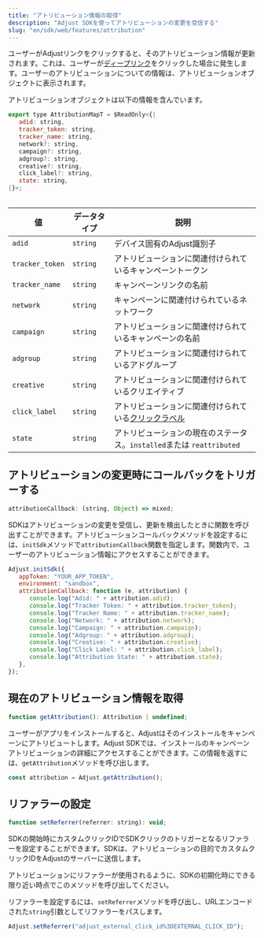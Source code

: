 ```yaml
---
title: "アトリビューション情報の取得"
description: "Adjust SDKを使ってアトリビューションの変更を受信する"
slug: "en/sdk/web/features/attribution"
---
```

ユーザーがAdjustリンクをクリックすると、そのアトリビューション情報が更新されます。これは、ユーザーが[ディープリンク](https://help.adjust.com/en/article/deep-links)をクリックした場合に発生します。ユーザーのアトリビューションについての情報は、アトリビューションオブジェクトに表示されます。

アトリビューションオブジェクトは以下の情報を含んでいます。

```js
export type AttributionMapT = $ReadOnly<{|
   adid: string,
   tracker_token: string,
   tracker_name: string,
   network?: string,
   campaign?: string,
   adgroup?: string,
   creative?: string,
   click_label?: string,
   state: string,
|}>;
```

<table> 

|        値        |  データタイプ  |                                      説明                                       |
|-----------------|----------|-------------------------------------------------------------------------------|
| `adid`          | `string` | デバイス固有のAdjust識別子                                                              |
| `tracker_token` | `string` | アトリビューションに関連付けられているキャンペーントークン                                                 |
| `tracker_name`  | `string` | キャンペーンリンクの名前                                                                  |
| `network`       | `string` | キャンペーンに関連付けられているネットワーク                                                        |
| `campaign`      | `string` | アトリビューションに関連付けられているキャンペーンの名前                                                  |
| `adgroup`       | `string` | アトリビューションに関連付けられているアドグループ                                                     |
| `creative`      | `string` | アトリビューションに関連付けられているクリエイティブ                                                    |
| `click_label`   | `string` | アトリビューションに関連付けられている[クリックラベル](https://help.adjust.com/en/article/user-rewards) |
| `state`         | `string` | アトリビューションの現在のステータス。`installed`または `reattributed`                              |

</Table> 

アトリビューションの変更時にコールバックをトリガーする
---------------------------

```js
attributionCallback: (string, Object) => mixed;
```

SDKはアトリビューションの変更を受信し、更新を検出したときに関数を呼び出すことができます。アトリビューションコールバックメソッドを設定するには、`initSdk`メソッドで`attributionCallback`関数を指定します。関数内で、ユーザーのアトリビューション情報にアクセスすることができます。

```js
Adjust.initSdk({
   appToken: "YOUR_APP_TOKEN",
   environment: "sandbox",
   attributionCallback: function (e, attribution) {
      console.log("Adid: " + attribution.adid);
      console.log("Tracker Token: " + attribution.tracker_token);
      console.log("Tracker Name: " + attribution.tracker_name);
      console.log("Network: " + attribution.network);
      console.log("Campaign: " + attribution.campaign);
      console.log("Adgroup: " + attribution.adgroup);
      console.log("Creative: " + attribution.creative);
      console.log("Click Label: " + attribution.click_label);
      console.log("Attribution State: " + attribution.state);
   },
});
```

現在のアトリビューション情報を取得
-----------------

```js
function getAttribution(): Attribution | undefined;
```

ユーザーがアプリをインストールすると、Adjustはそのインストールをキャンペーンにアトリビュートします。Adjust SDKでは、インストールのキャンペーンアトリビューションの詳細にアクセスすることができます。この情報を返すには、`getAttribution`メソッドを呼び出します。

```js
const attribution = Adjust.getAttribution();
```

リファラーの設定
--------

```js
function setReferrer(referrer: string): void;
```

SDKの開始時にカスタムクリックIDでSDKクリックのトリガーとなるリファラーを設定することができます。SDKは、アトリビューションの目的でカスタムクリックIDをAdjustのサーバーに送信します。
<callout type="important"> 

アトリビューションにリファラーが使用されるように、SDKの初期化時にできる限り近い時点でこのメソッドを呼び出してください。
</Callout> 

リファラーを設定するには、`setReferrer`メソッドを呼び出し、URLエンコードされた`string`引数としてリファラーをパスします。

```js
Adjust.setReferrer("adjust_external_click_id%3DEXTERNAL_CLICK_ID");
```

